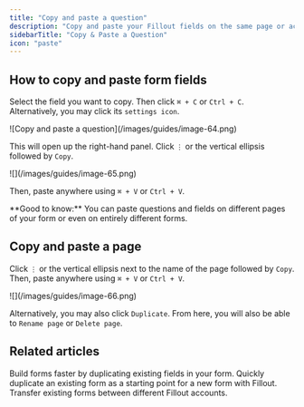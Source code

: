 ```yaml
---
title: "Copy and paste a question"
description: "Copy and paste your Fillout fields on the same page or across pages."
sidebarTitle: "Copy & Paste a Question"
icon: "paste"
---
```


## How to copy and paste form fields

Select the field you want to copy. Then click `⌘ + C` or `Ctrl + C`. Alternatively, you may click its `settings icon`.

<Frame style={{ width: '577px' , height: '362px' }}>
  ![Copy and paste a question](/images/guides/image-64.png)
</Frame>

This will open up the right-hand panel. Click `⋮` or the vertical ellipsis followed by `Copy`.

<Frame style={{ width: '288px' , height: '235px' }}>
  ![](/images/guides/image-65.png)
</Frame>

Then, paste anywhere using `⌘ + V` or `Ctrl + V`.

<Check>
  **Good to know:** You can paste questions and fields on different pages of your form or even on entirely different forms.
</Check>

## Copy and paste a page

Click `⋮` or the vertical ellipsis next to the name of the page followed by `Copy`. Then, paste anywhere using `⌘ + V` or `Ctrl + V`.

<Frame style={{ width: '288px' , height: '252px' }}>
  ![](/images/guides/image-66.png)
</Frame>

Alternatively, you may also click `Duplicate`. From here, you will also be able to `Rename page` or `Delete page`.

## Related articles

<CardGroup cols={3}>
  <Card title="Duplicate existing questions" icon="clone" iconType="regular" color="#FFC738" href="/duplicate-fields">
    Build forms faster by duplicating existing fields in your form.
  </Card>
  <Card title="Duplicate a form" icon="copy" iconType="regular" color="#FFC738" href="/duplicate-a-form">
    Quickly duplicate an existing form as a starting point for a new form with Fillout.
  </Card>
  <Card title="Import and export forms" icon="folder-open" iconType="regular" color="#FFC738" href="/importing-and-exporting-forms">
    Transfer existing forms between different Fillout accounts.
  </Card>
</CardGroup>
